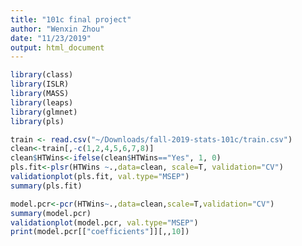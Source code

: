 ```yaml
---
title: "101c final project"
author: "Wenxin Zhou"
date: "11/23/2019"
output: html_document
---
```


```r
library(class) 
library(ISLR) 
library(MASS) 
library(leaps) 
library(glmnet)
library(pls)
```

```r
train <- read.csv("~/Downloads/fall-2019-stats-101c/train.csv")
clean<-train[,-c(1,2,4,5,6,7,8)]
clean$HTWins<-ifelse(clean$HTWins=="Yes", 1, 0)
pls.fit<-plsr(HTWins ~.,data=clean, scale=T, validation="CV")
validationplot(pls.fit, val.type="MSEP")
summary(pls.fit)
```

```r
model.pcr<-pcr(HTWins~.,data=clean,scale=T,validation="CV") 
summary(model.pcr)
validationplot(model.pcr, val.type="MSEP")
print(model.pcr[["coefficients"]][,,10])
```

